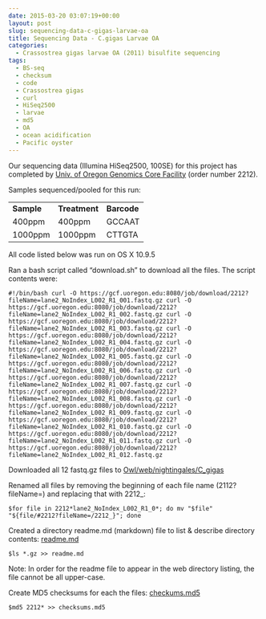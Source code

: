 ```yaml
---
date: 2015-03-20 03:07:19+00:00
layout: post
slug: sequencing-data-c-gigas-larvae-oa
title: Sequencing Data - C.gigas Larvae OA
categories:
  - Crassostrea gigas larvae OA (2011) bisulfite sequencing
tags:
  - BS-seq
  - checksum
  - code
  - Crassostrea gigas
  - curl
  - HiSeq2500
  - larvae
  - md5
  - OA
  - ocean acidification
  - Pacific oyster
---
```


Our sequencing data (Illumina HiSeq2500, 100SE) for this project has completed by [Univ. of Oregon Genomics Core Facility](https://gcf.uoregon.edu:8080/) (order number 2212).

Samples sequenced/pooled for this run:

<table >
<tbody >
<tr >

<td >**Sample**
</td>

<td >**Treatment**
</td>

<td >**Barcode**
</td>
</tr>
<tr >

<td >400ppm
</td>

<td >400ppm
</td>

<td >GCCAAT
</td>
</tr>
<tr >

<td >1000ppm
</td>

<td >1000ppm
</td>

<td >CTTGTA
</td>
</tr>
</tbody>
</table>



All code listed below was run on OS X 10.9.5

Ran a bash script called "download.sh" to download all the files. The script contents were:

`#!/bin/bash
curl -O https://gcf.uoregon.edu:8080/job/download/2212?fileName=lane2_NoIndex_L002_R1_001.fastq.gz
curl -O https://gcf.uoregon.edu:8080/job/download/2212?fileName=lane2_NoIndex_L002_R1_002.fastq.gz
curl -O https://gcf.uoregon.edu:8080/job/download/2212?fileName=lane2_NoIndex_L002_R1_003.fastq.gz
curl -O https://gcf.uoregon.edu:8080/job/download/2212?fileName=lane2_NoIndex_L002_R1_004.fastq.gz
curl -O https://gcf.uoregon.edu:8080/job/download/2212?fileName=lane2_NoIndex_L002_R1_005.fastq.gz
curl -O https://gcf.uoregon.edu:8080/job/download/2212?fileName=lane2_NoIndex_L002_R1_006.fastq.gz
curl -O https://gcf.uoregon.edu:8080/job/download/2212?fileName=lane2_NoIndex_L002_R1_007.fastq.gz
curl -O https://gcf.uoregon.edu:8080/job/download/2212?fileName=lane2_NoIndex_L002_R1_008.fastq.gz
curl -O https://gcf.uoregon.edu:8080/job/download/2212?fileName=lane2_NoIndex_L002_R1_009.fastq.gz
curl -O https://gcf.uoregon.edu:8080/job/download/2212?fileName=lane2_NoIndex_L002_R1_010.fastq.gz
curl -O https://gcf.uoregon.edu:8080/job/download/2212?fileName=lane2_NoIndex_L002_R1_011.fastq.gz
curl -O https://gcf.uoregon.edu:8080/job/download/2212?fileName=lane2_NoIndex_L002_R1_012.fastq.gz`



Downloaded all 12 fastq.gz files to [Owl/web/nightingales/C_gigas](https://owl.fish.washington.edu/nightingales/C_gigas/)

Renamed all files by removing the beginning of each file name (2112?fileName=) and replacing that with 2212_:

`$for file in 2212*lane2_NoIndex_L002_R1_0*; do mv "$file" "${file/#2212?fileName=/2212_}"; done`



Created a directory readme.md (markdown) file to list & describe directory contents: [readme.md](https://owl.fish.washington.edu/nightingales/C_gigas/readme.md)

`$ls *.gz >> readme.md`

Note: In order for the readme file to appear in the web directory listing, the file cannot be all upper-case.



Create MD5 checksums for each the files: [checkums.md5](https://owl.fish.washington.edu/nightingales/C_gigas/checksums.md5)

`$md5 2212* >> checksums.md5`
